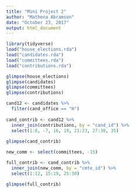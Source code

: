 ```yaml
---
title: "Mini Project 2"
author: "Mathena Abramson"
date: "October 23, 2017"
output: html_document
---
```


```r
library(tidyverse)
load("house_elections.rda")
load("candidates.rda")
load("committees.rda")
load("contributions.rda")
```

```r
glimpse(house_elections)
glimpse(candidates)
glimpse(committees)
glimpse(contributions)
```

```r
cand12 <- candidates %>%
  filter(cand_office == "H")
  
cand_contrib <- cand12 %>%
  inner_join(contributions, by = "cand_id") %>%
  select(1:8, -7, 16, 19, 21:23, 27:30, 35)
  
glimpse(cand_contrib)
```

```r
new_comm <- select(committees, -15)

full_contrib <- cand_contrib %>%
  inner_join(new_comm, by = "cmte_id") %>%
  select(1:12, 15:19, 25:30)

glimpse(full_contrib)
```
